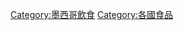 {{Catnav|頁面分類|各種主題的頁面分類|按國家分類|各國飲食|各國食品}}
{{Catnav|頁面分類|各種主題的頁面分類|按國家分類|各國文化|墨西哥文化}}
{{Catnav|頁面分類|人类社会|文化|各國文化|墨西哥文化}}

[[Category:墨西哥飲食|Category:墨西哥飲食]]
[[Category:各國食品|Category:各國食品]]